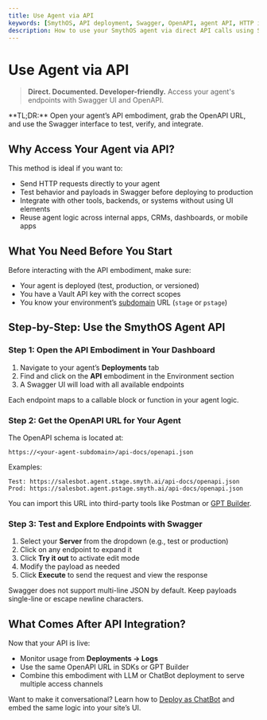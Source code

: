 ```yaml
---
title: Use Agent via API
keywords: [SmythOS, API deployment, Swagger, OpenAPI, agent API, HTTP integration, OpenAPI URL, chat integration, LLM API]
description: How to use your SmythOS agent via direct API calls using Swagger UI and the OpenAPI schema.
---
```


# Use Agent via API

> **Direct. Documented. Developer-friendly.** Access your agent's endpoints with Swagger UI and OpenAPI.

<InfoCallout>
**TL;DR:** Open your agent’s API embodiment, grab the OpenAPI URL, and use the Swagger interface to test, verify, and integrate.
</InfoCallout>

<Divider />

## Why Access Your Agent via API?

This method is ideal if you want to:

- Send HTTP requests directly to your agent
- Test behavior and payloads in Swagger before deploying to production
- Integrate with other tools, backends, or systems without using UI elements
- Reuse agent logic across internal apps, CRMs, dashboards, or mobile apps

<Divider />

## What You Need Before You Start

Before interacting with the API embodiment, make sure:

- Your agent is deployed (test, production, or versioned)
- You have a Vault API key with the correct scopes
- You know your environment’s [subdomain](/docs/agent-deployments/subdomains) URL (`stage` or `pstage`)

<Divider />

## Step-by-Step: Use the SmythOS Agent API

### Step 1: Open the API Embodiment in Your Dashboard

1. Navigate to your agent’s **Deployments** tab  
2. Find and click on the **API** embodiment in the Environment section  
3. A Swagger UI will load with all available endpoints

<InfoCallout>
Each endpoint maps to a callable block or function in your agent logic.
</InfoCallout>

<Divider />

### Step 2: Get the OpenAPI URL for Your Agent

The OpenAPI schema is located at:

```text
https://<your-agent-subdomain>/api-docs/openapi.json
```

Examples:

```text
Test: https://salesbot.agent.stage.smyth.ai/api-docs/openapi.json  
Prod: https://salesbot.agent.pstage.smyth.ai/api-docs/openapi.json
```

You can import this URL into third-party tools like Postman or [GPT Builder](/docs/agent-deployments/deployments/deploy-as-chatgpt).

<PromptCard prompt="Paste your OpenAPI URL into tools like Swagger, Postman, or GPT Builder to explore endpoints." />

<Divider />

### Step 3: Test and Explore Endpoints with Swagger

1. Select your **Server** from the dropdown (e.g., test or production)  
2. Click on any endpoint to expand it  
3. Click **Try it out** to activate edit mode  
4. Modify the payload as needed  
5. Click **Execute** to send the request and view the response

<WarningCallout>
Swagger does not support multi-line JSON by default. Keep payloads single-line or escape newline characters.
</WarningCallout>

<Divider />

## What Comes After API Integration?

Now that your API is live:

- Monitor usage from **Deployments → Logs**
- Use the same OpenAPI URL in SDKs or GPT Builder
- Combine this embodiment with LLM or ChatBot deployment to serve multiple access channels

Want to make it conversational? Learn how to [Deploy as ChatBot](/docs/agent-deployments/deployments/deploy-as-chatbot) and embed the same logic into your site’s UI.

<Divider />
